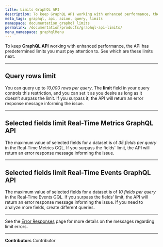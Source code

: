 ```yaml
---
title: Limits GraphQL API
description: To keep GraphQL API working with enhanced performance, the API has predetermined limits you must pay attention to.
meta_tags: graphql, api, azion, query, limits
namespace: documentation_graphql_limits
permalink: /documentation/products/graphql-api-limits/
menu_namespace: graphqlMenu
---
```


To keep **GraphQL API** working with enhanced performance, the API has predetermined limits you must pay attention to. See which are these limits next.

---

## Query rows limit

You can query up to *10,000 rows per query*. The **limit** field in your query controls this restriction, and you can set it as you desire as long as it doesn’t surpass the limit. If you surpass it, the API will return an error response message informing the issue.

---

## Selected fields limit Real-Time Metrics GraphQL API

The maximum value of selected fields for a dataset is of *35 fields per query* in the Real-Time Metrics GQL. If you surpass the fields' limit, the API will return an error response message informing the issue.

---

## Selected fields limit Real-Time Events GraphQL API

The maximum value of selected fields for a dataset is of *10 fields per query* in the Real-Time Events GQL. If you surpass the fields' limit, the API will return an error response message informing the issue. If you need to analyze more fields, create different queries.

---

See the [Error Responses](/en/documentation/products/graphql-api-error-responses/) page for more details on the messages regarding limit errors.



---


**Contributors** <ContributorList>Contributor</ContributorList>
